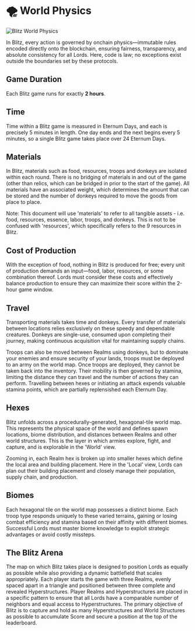 
# 🌪️ World Physics

<img src="/images/covers/08.png" alt="Blitz World Physics" className="w-full rounded-lg my-6" />

In Blitz, every action is governed by onchain physics—immutable rules encoded directly onto the blockchain, ensuring
fairness, transparency, and absolute consistency for all Lords. Here, code is law; no exceptions exist outside the
boundaries set by these protocols.

## Game Duration

Each Blitz game runs for exactly **2 hours**.

## Time

Time within a Blitz game is measured in Eternum Days, and each is precisely 5 minutes in length. One day ends and the next
begins every 5 minutes, so a single Blitz game takes place over 24 Eternum Days.

## Materials

In Blitz, materials such as food, resources, troops and donkeys are isolated within each round. There is no bridging of materials in and out of the game (other than 
relics, which can be bridged in prior to the start of the game). All materials have an associated weight, which determines the amount that can be stored and the 
number of donkeys required to move the goods from place to place.

Note: This document will use 'materials' to refer to all tangible assets - i.e. food, resources, essence, 
labor, troops, and donkeys. This is not to be confused with 'resources', which specifically refers to the 9 resources in Blitz.

## Cost of Production

With the exception of food, nothing in Blitz is produced for free; every unit of production demands an input—food,
labor, resources, or some combination thereof. Lords must consider these costs and effectively balance production to ensure
they can maximize their score within the 2-hour game window.

## Travel

Transporting materials takes time and donkeys. Every transfer of materials between
locations relies exclusively on these speedy and dependable creatures. Donkeys are single-use, consumed upon
completing their journey, making continuous acquisition vital for maintaining supply chains.

Troops can also be moved between Realms using donkeys, but to dominate your enemies and ensure security of your
lands, troops must be deployed to an army on the world map. Once troops are deployed, they cannot be taken back into the inventory. 
Their mobility is then governed by stamina, limiting the distance they can travel and the number of actions they can perform. 
Travelling between hexes or initiating an attack expends valuable stamina points, which are partially replensished each Eternum Day.

## Hexes

Blitz unfolds across a procedurally-generated, hexagonal-tile world map. This represents the physical space
of the world and defines spawn locations, biome distribution, and distances between Realms and other world
structures. This is the layer in which armies explore, fight, and capture, and is explorable in the 'World' view.

Zooming in, each Realm hex is broken up into smaller hexes which define the local area and building placement. 
Here in the 'Local' view, Lords can plan out their building placement and closely manage their
population, supply chain, and production.

## Biomes

Each hexagonal tile on the world map possesses a distinct biome. Each troop type responds uniquely to these varied
terrains, gaining or losing combat efficiency and stamina based on their affinity with different biomes. Successful
Lords must master biome knowledge to exploit strategic advantages or avoid costly missteps.

<Biomes />

## The Blitz Arena

The map on which Blitz takes place is designed to position Lords as equally as possible while also providing a dynamic
battlefield that scales appropriately. Each player starts the game with three Realms, evenly spaced apart in a triangle 
and positioned between three complete and revealed Hyperstructures. Player Realms and Hyperstructures are placed in a 
specific pattern to ensure that all Lords have a comparable number of neighbors and equal access to Hyperstructures. 
The primary objective of Blitz is to capture and hold as many Hyperstructures and World Structures as possible to accumulate 
Score and secure a position at the top of the leaderboard.
